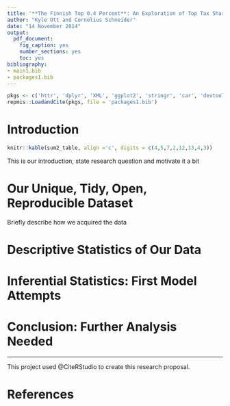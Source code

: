 ```yaml
---
title: '**The Finnish Top 0.4 Percent**: An Exploration of Top Tax Shares in Finland from 2009 to 2013'
author: "Kyle Ott and Cornelius Schneider"
date: "14 November 2014"
output:
  pdf_document:
    fig_caption: yes
    number_sections: yes
    toc: yes
bibliography:
- main1.bib
- packages1.bib
---
```


```r
pkgs <- c('httr', 'dplyr', 'XML', 'ggplot2', 'stringr', 'car', 'devtools', 'rsdmx', 'stargazer', 'knitr', 'CausalImpact', 'repmis')
repmis::LoadandCite(pkgs, file = 'packages1.bib')
```





\pagebreak


# Introduction

```r
knitr::kable(sum2_table, align ='c', digits = c(4,5,7,2,12,13,4,3))
```

This is our introduction, state research question and motivate it a bit

# Our Unique, Tidy, Open, Reproducible Dataset

Briefly describe how we acquired the data

# Descriptive Statistics of Our Data


# Inferential Statistics: First Model Attempts

# Conclusion: Further Analysis Needed

***

This project used @CiteRStudio to create this research proposal.

\pagebreak

# References





